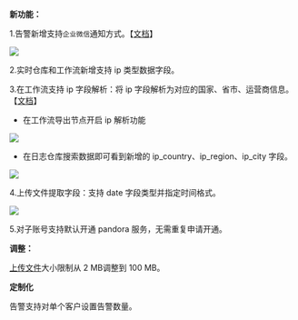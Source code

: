 **新功能：**

1.告警新增支持`企业微信`通知方式。【[文档](/insight/manual/4631/warning)】

![](https://pandora-kibana.qiniu.com/warning/e_wechat.png)

2.实时仓库和工作流新增支持 ip 类型数据字段。

3.在工作流支持 ip 字段解析：将 ip 字段解析为对应的国家、省市、运营商信息。【[文档](/insight/manual/4668/data-delivery#1)】

  * 在工作流导出节点开启 ip 解析功能

![](https://pandora-kibana.qiniu.com/ip/workflow_ip.png)

  * 在日志仓库搜索数据即可看到新增的 ip_country、ip_region、ip_city 字段。

![](https://pandora-kibana.qiniu.com/ip/searh_ip.png)

4.上传文件提取字段：支持 date 字段类型并指定时间格式。

![](https://pandora-kibana.qiniu.com/fileupload/date.png)

5.对子账号支持默认开通 pandora 服务，无需重复申请开通。

**调整：**

[上传文件](/insight/manual/4882/file-upload)大小限制从 2 MB调整到 100 MB。

**定制化**

告警支持对单个客户设置告警数量。
